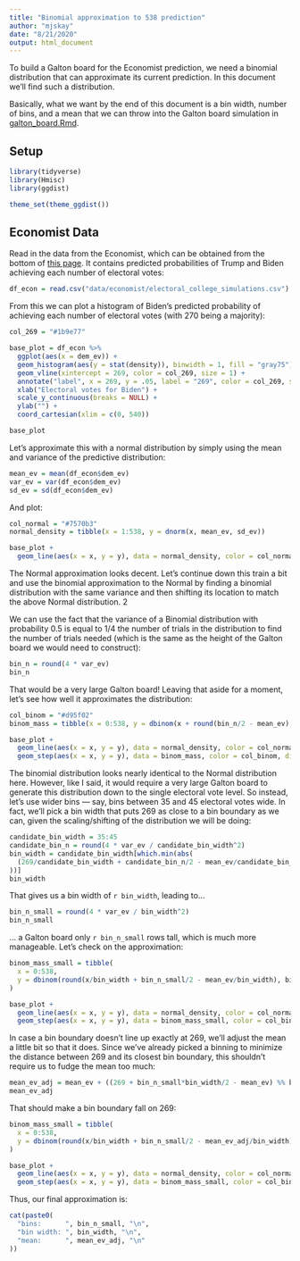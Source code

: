 ```yaml
---
title: "Binomial approximation to 538 prediction"
author: "mjskay"
date: "8/21/2020"
output: html_document
---
```


To build a Galton board for the Economist prediction, we need a binomial distribution that can approximate
its current prediction. In this document we'll find such a distribution.

Basically, what we want by the end of this document is a bin width, number of bins, and
a mean that we can throw into the Galton board simulation in [galton_board.Rmd](galton_board.Rmd).

## Setup

```r
library(tidyverse)
library(Hmisc)
library(ggdist)

theme_set(theme_ggdist())
```

## Economist Data

Read in the data from the Economist, which can be obtained from the bottom of [this page](https://projects.economist.com/us-2020-forecast/president). It contains predicted probabilities of Trump and Biden achieving each number of electoral votes:

```r
df_econ = read.csv("data/economist/electoral_college_simulations.csv")
```

From this we can plot a histogram of Biden's predicted probability of achieving each number of electoral votes (with 270 being a majority):

```r
col_269 = "#1b9e77"

base_plot = df_econ %>%
  ggplot(aes(x = dem_ev)) +
  geom_histogram(aes(y = stat(density)), binwidth = 1, fill = "gray75") +
  geom_vline(xintercept = 269, color = col_269, size = 1) +
  annotate("label", x = 269, y = .05, label = "269", color = col_269, size = 3) +
  xlab("Electoral votes for Biden") +
  scale_y_continuous(breaks = NULL) +
  ylab("") +
  coord_cartesian(xlim = c(0, 540))

base_plot
```

Let's approximate this with a normal distribution by simply using the mean and variance of the predictive distribution:

```r
mean_ev = mean(df_econ$dem_ev)
var_ev = var(df_econ$dem_ev)
sd_ev = sd(df_econ$dem_ev)
```

And plot:

```r
col_normal = "#7570b3"
normal_density = tibble(x = 1:538, y = dnorm(x, mean_ev, sd_ev))

base_plot + 
  geom_line(aes(x = x, y = y), data = normal_density, color = col_normal, size = 1)
```

The Normal approximation looks decent. Let's continue down this train a bit and use the binomial approximation to the Normal by finding a binomial distribution with the same variance and then shifting its location to match the above Normal distribution. 2

We can use the fact that the variance of a Binomial distribution with probability 0.5 is equal to 1/4 the number of trials in the distribution to find the number of trials needed (which is the same as the height of the Galton board we would need to construct):

```r
bin_n = round(4 * var_ev)
bin_n
```

That would be a very large Galton board! Leaving that aside for a moment, let's see how well it approximates the distribution:

```r
col_binom = "#d95f02"
binom_mass = tibble(x = 0:538, y = dbinom(x + round(bin_n/2 - mean_ev), bin_n, 0.5))

base_plot + 
  geom_line(aes(x = x, y = y), data = normal_density, color = col_normal, size = 1) +
  geom_step(aes(x = x, y = y), data = binom_mass, color = col_binom, direction = "mid", size = 1)
```

The binomial distribution looks nearly identical to the Normal distribution here. However, like I said, it would require a very large Galton board to generate this distribution down to the single electoral vote level. So instead, let's use wider bins --- say, bins between 35 and 45 electoral votes wide. In fact, we'll pick a bin width that puts 269 as close to a bin boundary as we can, given the scaling/shifting of the distribution we will be doing: 

```r
candidate_bin_width = 35:45
candidate_bin_n = round(4 * var_ev / candidate_bin_width^2)
bin_width = candidate_bin_width[which.min(abs(
  (269/candidate_bin_width + candidate_bin_n/2 - mean_ev/candidate_bin_width) %% 1 - 0.5
))]
bin_width
```

That gives us a bin width of `r bin_width`, leading to...

```r
bin_n_small = round(4 * var_ev / bin_width^2)
bin_n_small
```

... a Galton board only `r bin_n_small` rows tall, which is much more manageable. Let's check on the approximation:

```r
binom_mass_small = tibble(
  x = 0:538, 
  y = dbinom(round(x/bin_width + bin_n_small/2 - mean_ev/bin_width), bin_n_small, 0.5) / bin_width
)

base_plot + 
  geom_line(aes(x = x, y = y), data = normal_density, color = col_normal, size = 1) +
  geom_step(aes(x = x, y = y), data = binom_mass_small, color = col_binom, direction = "mid", size = 1)

```

In case a bin boundary doesn't line up exactly at 269, we'll adjust the mean a little bit so that it does. Since
we've already picked a binning to minimize the distance between 269 and its closest bin boundary, this shouldn't
require us to fudge the mean too much:

```r
mean_ev_adj = mean_ev + ((269 + bin_n_small*bin_width/2 - mean_ev) %% bin_width - bin_width/2)
mean_ev_adj
```

That should make a bin boundary fall on 269:

```r
binom_mass_small = tibble(
  x = 0:538, 
  y = dbinom(round(x/bin_width + bin_n_small/2 - mean_ev_adj/bin_width), bin_n_small, 0.5) / bin_width
)

base_plot + 
  geom_line(aes(x = x, y = y), data = normal_density, color = col_normal, size = 1) +
  geom_step(aes(x = x, y = y), data = binom_mass_small, color = col_binom, direction = "mid", size = 1)
```
Thus, our final approximation is:

```r
cat(paste0(
  "bins:      ", bin_n_small, "\n",
  "bin width: ", bin_width, "\n",
  "mean:      ", mean_ev_adj, "\n"
))
```
